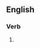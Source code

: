 ==English==

===Verb===
{{head|en|present participle}}

# {{present participle of|cry blue murder|lang=en|nocat=1}}